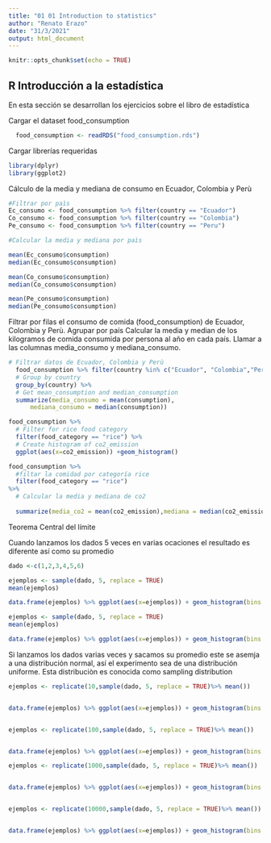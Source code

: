 ```yaml
---
title: "01 01 Introduction to statistics"
author: "Renato Erazo"
date: "31/3/2021"
output: html_document
---
```


```r
knitr::opts_chunk$set(echo = TRUE)
```

## R Introducción a la estadística

En esta sección se desarrollan los ejercicios sobre el libro de estadística


Cargar el dataset food_consumption
```r
  food_consumption <- readRDS("food_consumption.rds")
```

Cargar librerías requeridas

```r
library(dplyr)
library(ggplot2)
```


Cálculo de la media y mediana de consumo en Ecuador, Colombia y Perù

```r
#Filtrar por paìs
Ec_consumo <- food_consumption %>% filter(country == "Ecuador")
Co_consumo <- food_consumption %>% filter(country == "Colombia")
Pe_consumo <- food_consumption %>% filter(country == "Peru")

#Calcular la media y mediana por paìs

mean(Ec_consumo$consumption)
median(Ec_consumo$consumption)

mean(Co_consumo$consumption)
median(Co_consumo$consumption)

mean(Pe_consumo$consumption)
median(Pe_consumo$consumption)


```

Filtrar  por filas el consumo de comida (food_consumption) de Ecuador, Colombia y Perù.
Agrupar por país
Calcular la media y median de los kilogramos de comida consumida por persona al año en cada país. Llamar a las columnas media_consumo y mediana_consumo.

```r
# Filtrar datos de Ecuador, Colombia y Perù
  food_consumption %>% filter(country %in% c("Ecuador", "Colombia","Peru")) %>%
  # Group by country
  group_by(country) %>%
  # Get mean_consumption and median_consumption
  summarize(media_consumo = mean(consumption),
      mediana_consumo = median(consumption))

```



```r
food_consumption %>%
  # Filter for rice food category
  filter(food_category == "rice") %>%
  # Create histogram of co2_emission
  ggplot(aes(x=co2_emission)) +geom_histogram()

food_consumption %>% 
  #filtar la comidad por categoría rice
  filter(food_category == "rice")
%>%
  # Calcular la media y mediana de co2
  
  summarize(media_co2 = mean(co2_emission),mediana = median(co2_emission))
```
Teorema  Central del límite

Cuando lanzamos los dados 5 veces en varias ocaciones el resultado es diferente así como su promedio

```r
dado <-c(1,2,3,4,5,6)

ejemplos <- sample(dado, 5, replace = TRUE)
mean(ejemplos)

data.frame(ejemplos) %>% ggplot(aes(x=ejemplos)) + geom_histogram(bins = 6)

ejemplos <- sample(dado, 5, replace = TRUE)
mean(ejemplos)

data.frame(ejemplos) %>% ggplot(aes(x=ejemplos)) + geom_histogram(bins = 6)
```

Si lanzamos los dados varias veces y sacamos su promedio este se asemja a una distribución normal, así el experimento sea de una distribución uniforme. Esta distribuciòn es conocida como sampling distribution


```r

ejemplos <- replicate(10,sample(dado, 5, replace = TRUE)%>% mean())


data.frame(ejemplos) %>% ggplot(aes(x=ejemplos)) + geom_histogram(bins = 6)


ejemplos <- replicate(100,sample(dado, 5, replace = TRUE)%>% mean())


data.frame(ejemplos) %>% ggplot(aes(x=ejemplos)) + geom_histogram(bins = 6)

ejemplos <- replicate(1000,sample(dado, 5, replace = TRUE)%>% mean())


data.frame(ejemplos) %>% ggplot(aes(x=ejemplos)) + geom_histogram(bins = 6)


ejemplos <- replicate(10000,sample(dado, 5, replace = TRUE)%>% mean())


data.frame(ejemplos) %>% ggplot(aes(x=ejemplos)) + geom_histogram(bins = 6)


```






